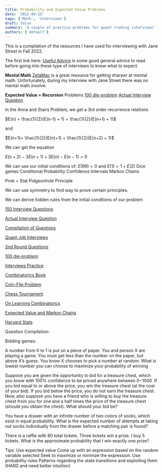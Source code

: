 ```yaml
---
title: Probability and Expected Value Problems
date: '2022-09-25'
tags: ['Math', 'Interviews']
draft: false
summary: 'A couple of practice problems for quant trading interviews'
authors: ['default']
---
```


This is a compilation of the resources I have used for interviewing with Jane Street in Fall 2022.

The first link here: [Useful Advice](https://www.wallstreetoasis.com/forum/trading/jane-street-capital-first-round-phone-interview) is some good general advice to read before going into these type of interviews to know what to expect.

**Mental Math**
[ZetaMac](https://arithmetic.zetamac.com/game?key=a7220a92) is a great resource for getting sharper at mental math. Unfortunately, during my interview with Jane Street there was no mental math involve.

**Expected Value + Recursion**
Problems
[100 die-problem](https://math.stackexchange.com/questions/465651/expected-value-of-game-involving-100-sided-die/465668)
[Actual Interview Question](https://quantnet.com/threads/jane-street-interview-questions.3039/)

In the Anna and Stairs Problem, we get a 3rd order recurrence relations

$E(n)  = \frac{1}{2}(E(n-1) + 1) + \frac{1}{2}(E(n+1) + 1)$

and

$E(n+1)= \frac{1}{2}(E(n)+1) + \frac{1}{2}(E(n+2) + 1)$

We can get the equation

$E(n+2) - 3E(n+1) + 3E(n) - E(n-1) = 0$

We can use our initial conditions of:
$E(99) = 0$ and $E(1) = 1 + E(2)$
Dice games
Conditional Probability
Confidence Intervals
Markov Chains

Prob + Stat
Pidgeonhole Principle

We can use symmetry to find way to prove certain principles.

We can derive hidden rules from the initial conditions of our problem

[150 Interview Questions](http://www.fepress.org/wp-content/uploads/2019/12/150iqs-second_ed-fifteen_questions_solutions.pdf)

[Actual Interview Question](https://quantnet.com/threads/jane-street-interview-questions.3039/)

[Compilation of Questions](https://www.glassdoor.com/Interview/quant-trading-intern-interview-questions-SRCH_KO0,20.htm)

[Quant Job Interviews](https://github.com/geniayuan/datasciencecoursera/blob/master/%5BMark%20Joshi%5DQuant%20Job%20Interview%20Questions%20And%20Answers.pdf)

[2nd Round Questions](https://quantnet.com/threads/jane-street-capital-second-round-interview.12565/)

[100 die-problem](https://math.stackexchange.com/questions/465651/expected-value-of-game-involving-100-sided-die/465668)

[Interviews Practice](https://medium.com/@camdenko/quant-trader-intern-interview-guide-for-beginners-pt-2-first-round-fcacbc3ed3c1)

[Combinatorics Book](http://julio.staff.ipb.ac.id/files/2015/02/Ross_8th_ed_English.pdf)

[Coin-Flip Problem](https://math.stackexchange.com/questions/1839496/expected-number-of-tosses-to-get-3-consecutive-heads)

[Chess Tournament](https://math.stackexchange.com/questions/3492258/cannot-make-sense-of-chess-tournament-solution)

[On Learning Combinatorics](https://www.reddit.com/r/math/comments/ptzuvc/how_can_i_actually_go_about_learning/)

[Expected Value and Markov Chains](http://www.aquatutoring.org/ExpectedValueMarkovChains.pdf)

[Harvard Stats](https://projects.iq.harvard.edu/files/stat110/files/strategic_practice_and_homework_2.pdf)

Question Compilation:

Bidding games:

A number from 0 to 1 is put on a piece of paper. You and person X are playing a game. You must get less than the number on the paper, but above X’s guess. You know X chooses to pick a number at random. What is lowest number you can choose to maximize your probability of winning

Suppose you are given the opportunity to bid for a treasure chest, which you know with 100% confidence to be priced anywhere between $0-$1000. If you bid equal to or above the price, you win the treasure chest (at the cost of your bid). If you bid below the price, you do not earn the treasure chest. Now, also suppose you have a friend who is willing to buy the treasure chest from you for one and a half times the price of the treasure chest (should you obtain the chest). What should your bid be?

You have a drawer with an infinite number of two colors of socks, which exist in equal probability. What is the expected number of attempts at taking out socks individually from the drawer before a matching pair is found?

There is a raffle with 80 total tickets. Three tickets win a prize. I buy 5 tickets. What is the approximate probability that I win exactly one prize?

Tips:
Use expected value
Come up with an expression based on the random variable selected
Seek to maximize or minimze the expression.
Use probability rules
Patterns regarding the state transitions and exploiting them (HARD and need better intuition)
